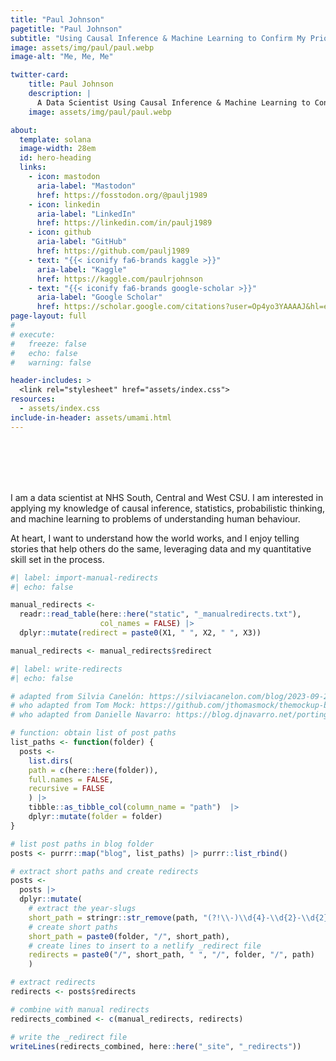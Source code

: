 ```yaml
---
title: "Paul Johnson"
pagetitle: "Paul Johnson"
subtitle: "Using Causal Inference & Machine Learning to Confirm My Priors"
image: assets/img/paul/paul.webp
image-alt: "Me, Me, Me"

twitter-card:
    title: Paul Johnson
    description: |
      A Data Scientist Using Causal Inference & Machine Learning to Confirm His Priors.
    image: assets/img/paul/paul.webp

about:
  template: solana
  image-width: 28em
  id: hero-heading
  links:
    - icon: mastodon
      aria-label: "Mastodon"
      href: https://fosstodon.org/@paulj1989
    - icon: linkedin
      aria-label: "LinkedIn"
      href: https://linkedin.com/in/paulj1989
    - icon: github
      aria-label: "GitHub"
      href: https://github.com/paulj1989
    - text: "{{< iconify fa6-brands kaggle >}}"
      aria-label: "Kaggle"
      href: https://kaggle.com/paulrjohnson
    - text: "{{< iconify fa6-brands google-scholar >}}" 
      aria-label: "Google Scholar"
      href: https://scholar.google.com/citations?user=Op4yo3YAAAAJ&hl=en
page-layout: full
# 
# execute: 
#   freeze: false
#   echo: false
#   warning: false

header-includes: >
  <link rel="stylesheet" href="assets/index.css">
resources:
  - assets/index.css
include-in-header: assets/umami.html
---
```


<br><br><br><br>


::: {#hero-heading}

I am a data scientist at NHS South, Central and West CSU. I am interested in applying my knowledge of causal inference, statistics, probabilistic thinking, and machine learning to problems of understanding human behaviour.

At heart, I want to understand how the world works, and I enjoy telling stories that help others do the same, leveraging data and my quantitative skill set in the process.

:::

```r
#| label: import-manual-redirects
#| echo: false

manual_redirects <-
  readr::read_table(here::here("static", "_manualredirects.txt"),
                    col_names = FALSE) |> 
  dplyr::mutate(redirect = paste0(X1, " ", X2, " ", X3))

manual_redirects <- manual_redirects$redirect
```

```r
#| label: write-redirects
#| echo: false

# adapted from Silvia Canelón: https://silviacanelon.com/blog/2023-09-29-hello-quarto/#setting-up-redirects
# who adapted from Tom Mock: https://github.com/jthomasmock/themockup-blog/blob/master/index.qmd#L27C1-L48C4
# who adapted from Danielle Navarro: https://blog.djnavarro.net/porting-to-quarto/#netlify-redirects

# function: obtain list of post paths
list_paths <- function(folder) {
  posts <-
    list.dirs(
    path = c(here::here(folder)),
    full.names = FALSE,
    recursive = FALSE
    ) |> 
    tibble::as_tibble_col(column_name = "path")  |>
    dplyr::mutate(folder = folder)
}

# list post paths in blog folder
posts <- purrr::map("blog", list_paths) |> purrr::list_rbind()

# extract short paths and create redirects
posts <-
  posts |> 
  dplyr::mutate(
    # extract the year-slugs
    short_path = stringr::str_remove(path, "(?!\\-)\\d{4}-\\d{2}-\\d{2}-"),
    # create short paths
    short_path = paste0(folder, "/", short_path),
    # create lines to insert to a netlify _redirect file
    redirects = paste0("/", short_path, " ", "/", folder, "/", path)
    )

# extract redirects
redirects <- posts$redirects

# combine with manual redirects
redirects_combined <- c(manual_redirects, redirects)

# write the _redirect file
writeLines(redirects_combined, here::here("_site", "_redirects"))
```